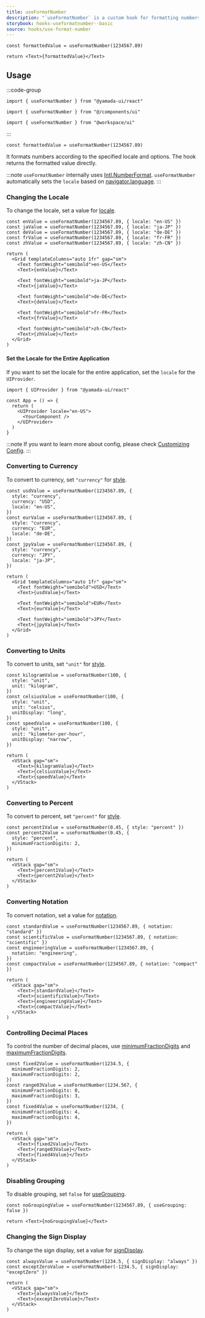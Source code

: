 ```yaml
---
title: useFormatNumber
description: "`useFormatNumber` is a custom hook for formatting numbers."
storybook: hooks-useformatnumber--basic
source: hooks/use-format-number
---
```


```tsx preview functional client
const formattedValue = useFormatNumber(1234567.89)

return <Text>{formattedValue}</Text>
```

## Usage

:::code-group

```tsx [package]
import { useFormatNumber } from "@yamada-ui/react"
```

```tsx [alias]
import { useFormatNumber } from "@/components/ui"
```

```tsx [monorepo]
import { useFormatNumber } from "@workspace/ui"
```

:::

```tsx
const formattedValue = useFormatNumber(1234567.89)
```

It formats numbers according to the specified locale and options. The hook returns the formatted value directly.

:::note
`useFormatNumber` internally uses [Intl.NumberFormat](https://developer.mozilla.org/en-US/docs/Web/JavaScript/Reference/Global_Objects/Intl/NumberFormat). `useFormatNumber` automatically sets the `locale` based on [navigator.language](https://developer.mozilla.org/en-US/docs/Web/API/Navigator/language).
:::

### Changing the Locale

To change the locale, set a value for [locale](https://developer.mozilla.org/en-US/docs/Web/JavaScript/Reference/Global_Objects/Intl/NumberFormat/NumberFormat#locales).

```tsx preview functional client
const enValue = useFormatNumber(1234567.89, { locale: "en-US" })
const jaValue = useFormatNumber(1234567.89, { locale: "ja-JP" })
const deValue = useFormatNumber(1234567.89, { locale: "de-DE" })
const frValue = useFormatNumber(1234567.89, { locale: "fr-FR" })
const zhValue = useFormatNumber(1234567.89, { locale: "zh-CN" })

return (
  <Grid templateColumns="auto 1fr" gap="sm">
    <Text fontWeight="semibold">en-US</Text>
    <Text>{enValue}</Text>

    <Text fontWeight="semibold">ja-JP</Text>
    <Text>{jaValue}</Text>

    <Text fontWeight="semibold">de-DE</Text>
    <Text>{deValue}</Text>

    <Text fontWeight="semibold">fr-FR</Text>
    <Text>{frValue}</Text>

    <Text fontWeight="semibold">zh-CN</Text>
    <Text>{zhValue}</Text>
  </Grid>
)
```

#### Set the Locale for the Entire Application

If you want to set the locale for the entire application, set the `locale` for the `UIProvider`.

```tsx
import { UIProvider } from "@yamada-ui/react"

const App = () => {
  return (
    <UIProvider locale="en-US">
      <YourComponent />
    </UIProvider>
  )
}
```

:::note
If you want to learn more about config, please check [Customizing Config](/docs/theming/configuration/customization).
:::

### Converting to Currency

To convert to currency, set `"currency"` for [style](https://developer.mozilla.org/en-US/docs/Web/JavaScript/Reference/Global_Objects/Intl/NumberFormat/NumberFormat#style).

```tsx preview functional client
const usdValue = useFormatNumber(1234567.89, {
  style: "currency",
  currency: "USD",
  locale: "en-US",
})
const eurValue = useFormatNumber(1234567.89, {
  style: "currency",
  currency: "EUR",
  locale: "de-DE",
})
const jpyValue = useFormatNumber(1234567.89, {
  style: "currency",
  currency: "JPY",
  locale: "ja-JP",
})

return (
  <Grid templateColumns="auto 1fr" gap="sm">
    <Text fontWeight="semibold">USD</Text>
    <Text>{usdValue}</Text>

    <Text fontWeight="semibold">EUR</Text>
    <Text>{eurValue}</Text>

    <Text fontWeight="semibold">JPY</Text>
    <Text>{jpyValue}</Text>
  </Grid>
)
```

### Converting to Units

To convert to units, set `"unit"` for [style](https://developer.mozilla.org/en-US/docs/Web/JavaScript/Reference/Global_Objects/Intl/NumberFormat/NumberFormat#style).

```tsx preview functional client
const kilogramValue = useFormatNumber(100, {
  style: "unit",
  unit: "kilogram",
})
const celsiusValue = useFormatNumber(100, {
  style: "unit",
  unit: "celsius",
  unitDisplay: "long",
})
const speedValue = useFormatNumber(100, {
  style: "unit",
  unit: "kilometer-per-hour",
  unitDisplay: "narrow",
})

return (
  <VStack gap="sm">
    <Text>{kilogramValue}</Text>
    <Text>{celsiusValue}</Text>
    <Text>{speedValue}</Text>
  </VStack>
)
```

### Converting to Percent

To convert to percent, set `"percent"` for [style](https://developer.mozilla.org/en-US/docs/Web/JavaScript/Reference/Global_Objects/Intl/NumberFormat/NumberFormat#style).

```tsx preview functional client
const percent1Value = useFormatNumber(0.45, { style: "percent" })
const percent2Value = useFormatNumber(0.45, {
  style: "percent",
  minimumFractionDigits: 2,
})

return (
  <VStack gap="sm">
    <Text>{percent1Value}</Text>
    <Text>{percent2Value}</Text>
  </VStack>
)
```

### Converting Notation

To convert notation, set a value for [notation](https://developer.mozilla.org/en-US/docs/Web/JavaScript/Reference/Global_Objects/Intl/NumberFormat/NumberFormat#notation).

```tsx preview functional client
const standardValue = useFormatNumber(1234567.89, { notation: "standard" })
const scientificValue = useFormatNumber(1234567.89, { notation: "scientific" })
const engineeringValue = useFormatNumber(1234567.89, {
  notation: "engineering",
})
const compactValue = useFormatNumber(1234567.89, { notation: "compact" })

return (
  <VStack gap="sm">
    <Text>{standardValue}</Text>
    <Text>{scientificValue}</Text>
    <Text>{engineeringValue}</Text>
    <Text>{compactValue}</Text>
  </VStack>
)
```

### Controlling Decimal Places

To control the number of decimal places, use [minimumFractionDigits](https://developer.mozilla.org/en-US/docs/Web/JavaScript/Reference/Global_Objects/Intl/NumberFormat/NumberFormat#minimumfractiondigits) and [maximumFractionDigits](https://developer.mozilla.org/en-US/docs/Web/JavaScript/Reference/Global_Objects/Intl/NumberFormat/NumberFormat#maximumfractiondigits).

```tsx preview functional client
const fixed2Value = useFormatNumber(1234.5, {
  minimumFractionDigits: 2,
  maximumFractionDigits: 2,
})
const range03Value = useFormatNumber(1234.567, {
  minimumFractionDigits: 0,
  maximumFractionDigits: 3,
})
const fixed4Value = useFormatNumber(1234, {
  minimumFractionDigits: 4,
  maximumFractionDigits: 4,
})

return (
  <VStack gap="sm">
    <Text>{fixed2Value}</Text>
    <Text>{range03Value}</Text>
    <Text>{fixed4Value}</Text>
  </VStack>
)
```

### Disabling Grouping

To disable grouping, set `false` for [useGrouping](https://developer.mozilla.org/en-US/docs/Web/JavaScript/Reference/Global_Objects/Intl/NumberFormat/NumberFormat#usegrouping).

```tsx preview functional client
const noGroupingValue = useFormatNumber(1234567.89, { useGrouping: false })

return <Text>{noGroupingValue}</Text>
```

### Changing the Sign Display

To change the sign display, set a value for [signDisplay](https://developer.mozilla.org/en-US/docs/Web/JavaScript/Reference/Global_Objects/Intl/NumberFormat/NumberFormat#signdisplay).

```tsx preview functional client
const alwaysValue = useFormatNumber(1234.5, { signDisplay: "always" })
const exceptZeroValue = useFormatNumber(-1234.5, { signDisplay: "exceptZero" })

return (
  <VStack gap="sm">
    <Text>{alwaysValue}</Text>
    <Text>{exceptZeroValue}</Text>
  </VStack>
)
```
